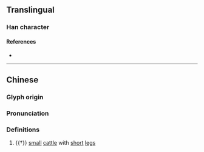 {{character info}}
==Translingual==

===Han character===
{{Han char|rn=93|rad=牛|as=15|sn=19|four=26511|canj=HQWLP|ids=⿰牜罷}}

====References====
* {{Han ref|kx=0704.410|dkj=20200|dj=1117.270|hdz=31821.070|uh=72A4|ud=29348|bh=F270|bd=62064}}

----

==Chinese==
{{zh-forms}}

===Glyph origin===
{{Han etym}}

===Pronunciation===
{{zh-pron
|m=pí,bái,bēi
|mc=y
|oc=y
|cat=n
}}

===Definitions===
{{zh-hanzi}}

# {{†}} [[small]] [[cattle]] with [[short]] [[leg]]s
